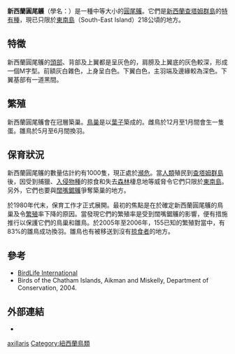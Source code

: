 {{Speciesbox
| image = Godmanchathamlg.jpg
| status = EN
| status_system = IUCN3.1
| status_ref = <ref name=iucn>{{IUCN2010|assessors=BirdLife International|year=2009|id=144831|title=Pterodroma axillaris|version=2010.4|downloaded=2010-04-09}}</ref>
| trend = down
| taxon = Pterodroma axillaris
| authority = ([[Osbert_Salvin|Salvin]], 1893)
| synonyms =
* ''Oestrelata axillaris''
}}

'''新西蘭圓尾鸌'''（學名：''{{lang|la|Pterodroma axillaris}}''）是一種中等大小的[[圓尾鸌|圓尾鸌]]。它們是[[新西蘭|新西蘭]][[查塔姆群島|查塔姆群島]]的[[特有種|特有種]]，現已只限於[[東南島|東南島]]（South-East Island）218公頃的地方。

==特徵==
新西蘭圓尾鸌的[[頭部|頭部]]、背部及上翼都是呈灰色的，肩膀及上翼底的灰色較深，形成一個M字型。前額灰白雜色，上身呈白色。下翼白色，主羽端及邊緣較為深色。下翼基部有一道黑間。

==繁殖==
新西蘭圓尾鸌會在冠層築巢。[[巢|鳥巢]]是以[[葉子|葉子]]築成的。雌鳥於12月至1月間會生一隻蛋。雛鳥於5月至6月間換羽。

==保育狀況==
新西蘭圓尾鸌的數量估計約有1000隻，現正處於[[瀕危|瀕危]]。當[[人類|人類]]殖民到[[查塔姆群島|查塔姆群島]]後，因受到捕獵、[[入侵物種|入侵物種]]的掠食和失去[[森林|森林]]棲息地等威脅令它們只限於[[東南島|東南島]]。另外，它們也要與[[闊嘴鋸鸌|闊嘴鋸鸌]]爭奪築巢的地方。

於1980年代末，保育工作才正式展開。最初的焦點是在於確定新西蘭圓尾鸌的鳥巢及令[[繁殖|繁殖]]率下降的原因。當發現它們的繁殖率是受到闊嘴鋸鸌的影響，便有措施推行以保護它們的鳥巢和雛鳥。於2005年至2006年，155已知的繁殖對當中，有83%的雛鳥成功換羽。雛鳥也有被移送到沒有[[掠食者|掠食者]]的地方。

==參考==
{{reflist}}
* [http://www.birdlife.org/datazone/search/species_search.html?action=SpcHTMDetails.asp&sid=3882&m=0 BirdLife International] {{Wayback|url=http://www.birdlife.org/datazone/search/species_search.html?action=SpcHTMDetails.asp&sid=3882&m=0 |date=20090105065007 }}
* Birds of the Chatham Islands, Aikman and Miskelly, Department of Conservation, 2004.

==外部連結==
*{{cite web | url = http://www.doc.govt.nz/upload/documents/science-and-technical/TSRP37.pdf | title = Chatham petrel recovery plan 2001-2011 | year = 2001 | publisher = Department of Conservation, Wellington, New Zealand | format = PDF | accessdate = 2007-09-19 | archive-date = 2012-02-11 | archive-url = https://web.archive.org/web/20120211143131/http://www.doc.govt.nz/upload/documents/science-and-technical/TSRP37.pdf | dead-url = no }}
{{Taxonbar|from=Q860375}}

[[Category:圓尾鸌屬|axillaris]]
[[Category:紐西蘭鳥類|Category:紐西蘭鳥類]]